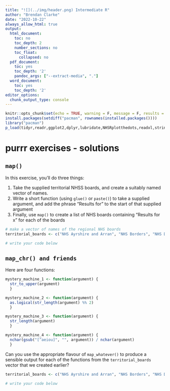 ---
title: "![](../img/header.png) Intermediate R"
author: "Brendan Clarke"
date: "2022-10-22"
always_allow_html: true
output:
  html_document:
    toc: no
    toc_depth: 2
    number_sections: no
    toc_float:
      collapsed: no
  pdf_document:
    toc: yes
    toc_depth: '2'
    pandoc_args: ["--extract-media", "."]
  word_document:
    toc: yes
    toc_depth: '2'
editor_options: 
  chunk_output_type: console
---

```{r echo=F, warning=F, message=F}
knitr::opts_chunk$set(echo = TRUE, warning = F, message = F, results = 'markdown')
install.packages(setdiff("pacman", rownames(installed.packages())))
library("pacman")
p_load(tidyr,readr,ggplot2,dplyr,lubridate,NHSRplotthedots,readxl,stringr,NHSRdatasets, purrr, rlang, glue, knitr)

```

# purrr exercises - solutions {.tabset}

## `map()`
In this exercise, you'll do three things:

1. Take the supplied territorial NHSS boards, and create a suitably named vector of names.
2. Write a short function (using `glue()` or `paste()`) to take a supplied argument, and add the phrase "Results for " to the start of that supplied argument
3. Finally, use `map()` to create a list of NHS boards containing "Results for x" for each of the boards

```{r}
# make a vector of names of the regional NHS boards
territorial_boards <- c("NHS Ayrshire and Arran", "NHS Borders", "NHS Dumfries and Galloway", "NHS Fife", "NHS Forth Valley", "NHS Grampian", "NHS Greater Glasgow and Clyde", "NHS Highland", "NHS Lanarkshire", "NHS Lothian", "NHS Orkney", "NHS Shetland", "NHS Tayside", "NHS Western Isles")

# write your code below
```

## `map_chr() and friends`

Here are four functions:
```{r}

mystery_machine_1 <- function(argument) {
  str_to_upper(argument)
  }

mystery_machine_2 <- function(argument) {
  as.logical(str_length(argument) %% 2)
  }

mystery_machine_3 <- function(argument) {
  str_length(argument)
  }

mystery_machine_4 <- function(argument) {
  nchar(gsub("[^aeiou]", "", argument)) / nchar(argument)
  }
```

Can you use the appropriate flavour of `map_whatever()` to produce a sensible output for each of the functions from the `territorial_boards` vector that we created earlier?

```{r}

territorial_boards <- c("NHS Ayrshire and Arran", "NHS Borders", "NHS Dumfries and Galloway", "NHS Fife", "NHS Forth Valley", "NHS Grampian", "NHS Greater Glasgow and Clyde", "NHS Highland", "NHS Lanarkshire", "NHS Lothian", "NHS Orkney", "NHS Shetland", "NHS Tayside", "NHS Western Isles")

# write your code below
```